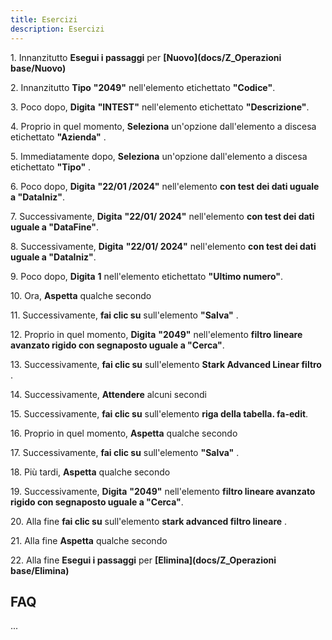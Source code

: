 ```yaml
---
title: Esercizi
description: Esercizi
---
```

1\. Innanzitutto **Esegui i passaggi** per **[Nuovo](docs/Z_Operazioni base/Nuovo)**  
  
2\. Innanzitutto **Tipo** **"2049"** nell'elemento etichettato **"Codice"**.  
  
3\. Poco dopo, **Digita** **"INTEST"** nell'elemento etichettato **"Descrizione"**.  
  
4\. Proprio in quel momento, **Seleziona** un'opzione dall'elemento a discesa etichettato **"Azienda"** .  
  
5\. Immediatamente dopo, **Seleziona** un'opzione dall'elemento a discesa etichettato **"Tipo"** .  
  
6\. Poco dopo, **Digita** **"22/01 /2024"** nell'elemento **con test dei dati uguale a "DataIniz"**.  
  
7\. Successivamente, **Digita** **"22/01/ 2024"** nell'elemento **con test dei dati uguale a "DataFine"**.  
  
8\. Successivamente, **Digita** **"22/01/ 2024"** nell'elemento **con test dei dati uguale a "DataIniz"**.  
  
9\. Poco dopo, **Digita** **1** nell'elemento etichettato **"Ultimo numero"**.  
  
10\. Ora, **Aspetta** qualche secondo  
  
11\. Successivamente, **fai clic su** sull'elemento **"Salva"** .  
  
12\. Proprio in quel momento, **Digita** **"2049"** nell'elemento **filtro lineare avanzato rigido con segnaposto uguale a "Cerca"**.  
  
13\. Successivamente, **fai clic su** sull'elemento **Stark Advanced Linear filtro** .  
  
14\. Successivamente, **Attendere** alcuni secondi  
  
15\. Successivamente, **fai clic su** sull'elemento **riga della tabella. fa-edit**.  
  
16\. Proprio in quel momento, **Aspetta** qualche secondo  
  
17\. Successivamente, **fai clic su** sull'elemento **"Salva"** .  
  
18\. Più tardi, **Aspetta** qualche secondo  
  
19\. Successivamente, **Digita** **"2049"** nell'elemento **filtro lineare avanzato rigido con segnaposto uguale a "Cerca"**.  
  
20\. Alla fine **fai clic su** sull'elemento **stark advanced filtro lineare** .  
  
21\. Alla fine **Aspetta** qualche secondo  
  
22\. Alla fine **Esegui i passaggi** per **[Elimina](docs/Z_Operazioni base/Elimina)**  

FAQ
---

...